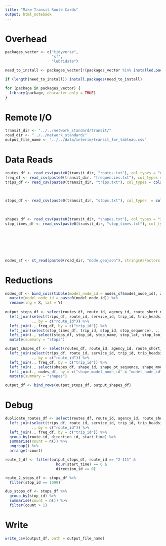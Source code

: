 ```yaml
---
title: "Make Transit Route Cards"
output: html_notebook
---
```


# Overhead
```r
packages_vector <- c("tidyverse",
                     "sf",
                     "lubridate")

need_to_install <- packages_vector[!(packages_vector %in% installed.packages()[,"Package"])]

if (length(need_to_install)) install.packages(need_to_install)

for (package in packages_vector) {
  library(package, character.only = TRUE)
}

```

# Remote I/O
```r
transit_dir <- "../../network_standard/transit/"
road_dir <- "../../network_standard/"
output_file_name <- "../../data/interim/transit_for_tableau.csv"
```

# Data Reads
```r
routes_df <- read_csv(paste0(transit_dir, "routes.txt"), col_types = "ciccciccc")
freq_df <- read_csv(paste0(transit_dir, "frequencies.txt"), col_types = "citt")
trips_df <- read_csv(paste0(transit_dir, "trips.txt"), col_types = cols(.default = col_character(),
                                                                        direction_id = col_integer(),
                                                                        block_id = col_integer(),
                                                                        shape_id = col_integer()))
stops_df <- read_csv(paste0(transit_dir, "stops.txt"), col_types  = cols(.default = col_character(),
                                                                         stop_id = col_integer(),
                                                                         stop_lat = col_double(),
                                                                         stop_lon = col_double()))
shapes_df <- read_csv(paste0(transit_dir, "shapes.txt"), col_types = "iddicc")
stop_times_df <- read_csv(paste0(transit_dir, "stop_times.txt"), col_types = cols(.default = col_integer(),
                                                                                  trip_id = col_character(),
                                                                                  arrival_time = col_time(),
                                                                                  departure_time = col_time(),
                                                                                  stop_distance = col_double(),
                                                                                  timepoint = col_character(),
                                                                                  stop_is_skipped = col_character()))

nodes_sf <- st_read(paste0(road_dir, "node.geojson"), stringsAsFactors = FALSE)
```

# Reductions
```r
nodes_df <- bind_cols(tibble(model_node_id = nodes_sf$model_node_id), as_tibble(st_coordinates(nodes_sf))) %>%
  mutate(model_node_id = paste0(model_node_id)) %>%
  rename(lng = X, lat = Y)
  
output_stops_df <- select(routes_df, route_id, agency_id, route_short_name, route_long_name) %>%
  left_join(select(trips_df, route_id, service_id, trip_id, trip_headsign, direction_id, shape_id),
            ., by = c("route_id")) %>%
  left_join(., freq_df, by = c("trip_id")) %>%
  left_join(select(stop_times_df, trip_id, stop_id, stop_sequence), ., by = c("trip_id")) %>%
  left_join(., select(stops_df, stop_id, stop_name, stop_lat, stop_lon), by = c("stop_id")) %>%
  mutate(summary = "stops")

output_shapes_df <- select(routes_df, route_id, agency_id, route_short_name, route_long_name) %>%
  left_join(select(trips_df, route_id, service_id, trip_id, trip_headsign, direction_id, shape_id),
            ., by = c("route_id")) %>%
  left_join(., freq_df, by = c("trip_id")) %>%
  left_join(., select(shapes_df, shape_id, shape_pt_sequence, shape_model_node_id), by = c("shape_id")) %>%
  left_join(., nodes_df, by = c("shape_model_node_id" = "model_node_id")) %>%
  mutate(summary = "shapes")

output_df <- bind_rows(output_stops_df, output_shapes_df)

```

# Debug
```r
duplicate_routes_df <- select(routes_df, route_id, agency_id, route_short_name, route_long_name) %>%
  left_join(select(trips_df, route_id, service_id, trip_id, trip_headsign, direction_id, shape_id),
            ., by = c("route_id")) %>%
  left_join(., freq_df, by = c("trip_id")) %>%
  group_by(route_id, direction_id, start_time) %>%
  summarise(count = n()) %>%
  ungroup() %>%
  arrange(-count)

route_2_df <- filter(output_stops_df, route_id == "2-111" & 
                       hour(start_time) == 6 &
                       direction_id == 0)

route_2_stops_df <- stops_df %>%
  filter(stop_id == 1099)

dup_stops_df <- stops_df %>%
  group_by(stop_id) %>%
  summarise(count = n()) %>%
  filter(count > 1)
```


# Write
```r
write_csv(output_df, path = output_file_name)
```
